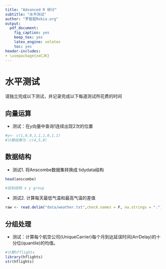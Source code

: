 ```yaml
---
title: "Advanced R 研讨"
subtitle: "水平测试"
author: "罗智超Rokia.org"
output: 
  pdf_document: 
    fig_caption: yes
    keep_tex: yes
    latex_engine: xelatex
    toc: yes
header-includes:
- \usepackage{xeCJK}
---
```



# 水平测试

请独立完成以下测试，并记录完成以下每道测试所花费的时间

## 向量运算

- 测试：在y向量中查询1连续出现2次的位置

```r
#y<- c(1,0,0,1,1,1,0,1,1)
#计算结果为：c(4,5,8)

```


## 数据结构

- 测试1. 将Anscombe数据集转换成
tidydata结构
```r
head(anscombe)

#目标结构 x y group
```


- 测试2. 计算每天最低气温和最高气温的差值

```r
raw <- read.delim("data/weather.txt",check.names = F, na.strings = ".")
```

## 分组处理

- 测试：计算每个航空公司(UniqueCarrier)每个月到达延误时间(ArrDelay)的十分位(quantile)的均值。

```r
#计算hfflights
library(hflights)
str(hflights)
```

